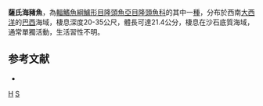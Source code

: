 {{Speciesbox 
| taxon = Halichoeres sazimai
| status = NE
| status_system = IUCN3.1
| authority = [[Luiz|Luiz]], [[Ferreira|Ferreira]] & [[Rocha|Rocha]], 2009
| synonyms = 
}}

'''薩氏海豬魚'''，為[[輻鰭魚綱|輻鰭魚綱]][[鱸形目|鱸形目]][[隆頭魚亞目|隆頭魚亞目]][[隆頭魚科|隆頭魚科]]的其中一[[種|種]]，分布於西南[[大西洋|大西洋]]的[[巴西|巴西]]海域，棲息深度20-35公尺，體長可達21.4公分，棲息在沙石底質海域，通常單獨活動，生活習性不明。

==参考文献==
*{{FishBase_species|genus=Halichoeres|species=sazimai |year=2013|month=7}}

{{taxonbar}}
[[Category:2009年描述的鱼类|H]]
[[Category:海豬魚屬|S]]